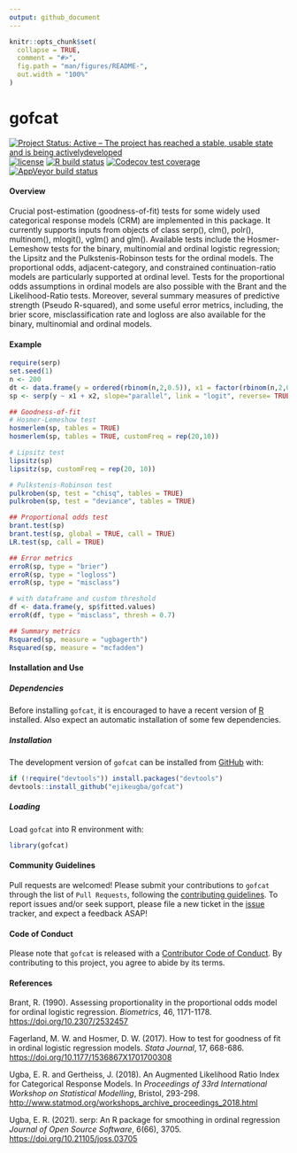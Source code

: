 ```yaml
---
output: github_document
---
```


<!-- README.md is generated from README.Rmd. Please edit that file -->

```r
knitr::opts_chunk$set(
  collapse = TRUE,
  comment = "#>",
  fig.path = "man/figures/README-",
  out.width = "100%"
)
```

# gofcat

<!-- badges: start -->
[![Project Status: Active – The project has reached a stable, usable
state and is being
activelydeveloped](https://www.repostatus.org/badges/latest/active.svg)](https://www.repostatus.org/#active)
[![license](https://img.shields.io/badge/license-GPL--2-blue.svg)](https://www.gnu.org/licenses/gpl-2.0.en.html)
[![R build status](https://github.com/ejikeugba/gofcat/workflows/R-CMD-check/badge.svg)](https://github.com/ejikeugba/gofcat/actions)
[![Codecov test coverage](https://codecov.io/gh/ejikeugba/gofcat/branch/main/graph/badge.svg)](https://codecov.io/gh/ejikeugba/gofcat?branch=main)
[![AppVeyor build status](https://ci.appveyor.com/api/projects/status/github/ejikeugba/gofcat?branch=main&svg=true)](https://ci.appveyor.com/project/ejikeugba/gofcat)
<!-- badges: end -->

#### Overview
Crucial post-estimation (goodness-of-fit) tests for some widely used categorical response models (CRM) are implemented in this package. It currently supports inputs from objects of class serp(), clm(), polr(), multinom(), mlogit(), vglm() and glm(). Available tests include the Hosmer-Lemeshow tests for the binary, multinomial and ordinal logistic regression; the Lipsitz and the Pulkstenis-Robinson tests for the ordinal models. The proportional odds, adjacent-category, and constrained continuation-ratio models are particularly supported at ordinal level. Tests for the proportional odds assumptions in ordinal models are also possible with the Brant and the Likelihood-Ratio tests. Moreover, several summary measures of predictive strength (Pseudo R-squared), and some useful error metrics, including, the brier score, misclassification rate and logloss are also available for the binary, multinomial and ordinal models.


#### Example

``` r
require(serp)
set.seed(1)
n <- 200
dt <- data.frame(y = ordered(rbinom(n,2,0.5)), x1 = factor(rbinom(n,2,0.7)), x2 = runif(n))
sp <- serp(y ~ x1 + x2, slope="parallel", link = "logit", reverse= TRUE, data = dt)
```

``` r
## Goodness-of-fit
# Hosmer-Lemeshow test
hosmerlem(sp, tables = TRUE)
hosmerlem(sp, tables = TRUE, customFreq = rep(20,10))

# Lipsitz test
lipsitz(sp)
lipsitz(sp, customFreq = rep(20, 10))

# Pulkstenis-Robinson test
pulkroben(sp, test = "chisq", tables = TRUE)
pulkroben(sp, test = "deviance", tables = TRUE)
``` 

``` r
## Proportional odds test
brant.test(sp)
brant.test(sp, global = TRUE, call = TRUE)
LR.test(sp, call = TRUE)
```

``` r
## Error metrics
erroR(sp, type = "brier")
erroR(sp, type = "logloss")
erroR(sp, type = "misclass")

# with dataframe and custom threshold
df <- data.frame(y, sp$fitted.values)
erroR(df, type = "misclass", thresh = 0.7)
```

``` r
## Summary metrics
Rsquared(sp, measure = "ugbagerth")
Rsquared(sp, measure = "mcfadden")
```

#### Installation and Use

##### Dependencies

Before installing `gofcat`, it is encouraged to have a recent version of
[R](https://cran.r-project.org/bin/windows/base/) installed. Also expect
an automatic installation of some few dependencies.

##### Installation

The development version of `gofcat` can be installed from
[GitHub](https://github.com/ejikeugba/gofcat) with:

``` r
if (!require("devtools")) install.packages("devtools")
devtools::install_github("ejikeugba/gofcat")
```

##### Loading

Load `gofcat` into R environment with:

``` r
library(gofcat)
```

#### Community Guidelines

Pull requests are welcomed! Please submit your contributions to `gofcat`
through the list of `Pull Requests`, following the [contributing
guidelines](https://ejikeugba.github.io/serp/CONTRIBUTING.html). To
report issues and/or seek support, please file a new ticket in the
[issue](https://github.com/ejikeugba/gofcat/issues) tracker, and expect a
feedback ASAP!

#### Code of Conduct

Please note that `gofcat` is released with a [Contributor Code of
Conduct](https://github.com/ejikeugba/gofcat/blob/main/CODE_OF_CONDUCT.md).
By contributing to this project, you agree to abide by its terms.

#### References

Brant, R. (1990). Assessing proportionality in the proportional odds model 
for ordinal logistic regression. *Biometrics*, 46, 1171-1178. 
<https://doi.org/10.2307/2532457>

Fagerland, M. W. and Hosmer, D. W. (2017). How to test for goodness of fit
in ordinal logistic regression models. *Stata Journal*, 17, 668-686.
<https://doi.org/10.1177/1536867X1701700308>

Ugba, E. R. and Gertheiss, J. (2018). An Augmented Likelihood Ratio Index 
for Categorical Response Models. In *Proceedings of 33rd International 
Workshop on Statistical Modelling*, Bristol, 293-298.
<http://www.statmod.org/workshops_archive_proceedings_2018.html>

Ugba, E. R. (2021). serp: An R package for smoothing in ordinal
regression *Journal of Open Source Software*, 6(66), 3705.
<https://doi.org/10.21105/joss.03705>
